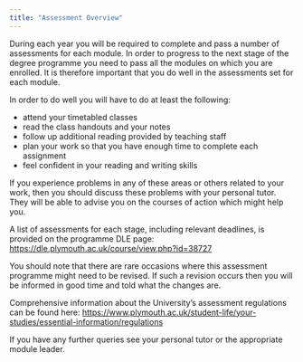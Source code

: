 ```yaml
---
title: "Assessment Overview"
---
```


During each year you will be required to complete and pass a number of assessments for each module. In order to progress to the next stage of the degree programme you need to pass all the modules on which you are enrolled. It is therefore important that you do well in the assessments set for each module.

In order to do well you will have to do at least the following:

*	attend your timetabled classes
*	read the class handouts and your notes
*	follow up additional reading provided by teaching staff
*	plan your work so that you have enough time to complete each assignment
*	feel confident in your reading and writing skills

If you experience problems in any of these areas or others related to your work, then you should discuss these problems with your personal tutor. They will be able to advise you on the courses of action which might help you.

A list of assessments for each stage, including relevant deadlines, is provided on the programme DLE page: <https://dle.plymouth.ac.uk/course/view.php?id=38727>

You should note that there are rare occasions where this assessment programme might need to be revised. If such a revision occurs then you will be informed in good time and told what the changes are.

Comprehensive information about the University’s assessment regulations can be found here: <https://www.plymouth.ac.uk/student-life/your-studies/essential-information/regulations>

If you have any further queries see your personal tutor or the appropriate module leader.
